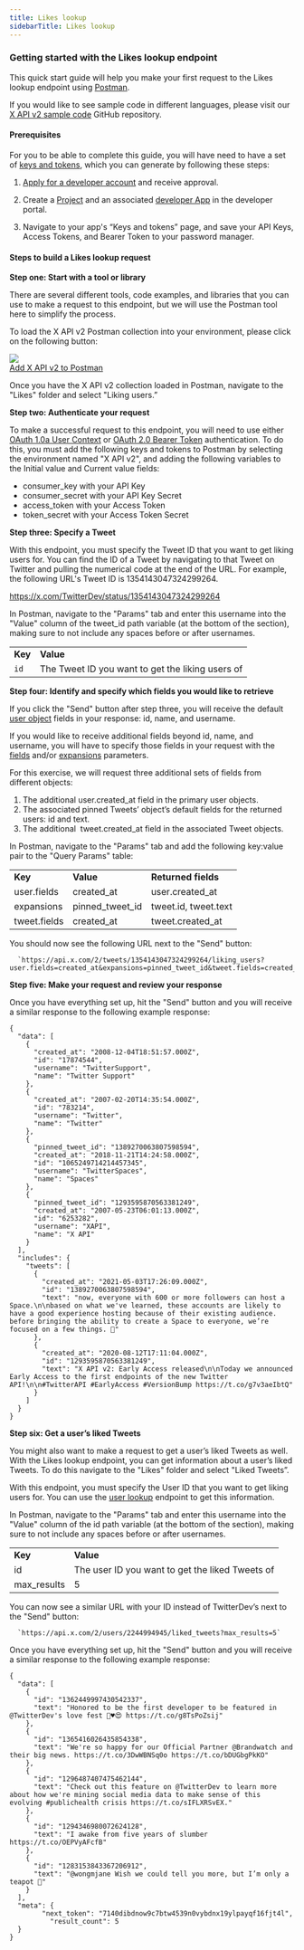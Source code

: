 ---
title: Likes lookup
sidebarTitle: Likes lookup
---


### Getting started with the Likes lookup endpoint

This quick start guide will help you make your first request to the Likes lookup endpoint using [Postman](/tutorials/postman-getting-started).

If you would like to see sample code in different languages, please visit our [X API v2 sample code](https://github.com/xdevplatform/Twitter-API-v2-sample-code) GitHub repository.
 

#### Prerequisites

For you to be able to complete this guide, you will have need to have a set of [keys and tokens](/resources/fundamentals/authentication), which you can generate by following these steps:

1.  [Apply for a developer account](https://developer.x.com/en/apply-for-access) and receive approval.
2.  Create a [Project](/resources/fundamentals/projects) and an associated [developer App](/resources/fundamentals/developer-apps) in the developer portal.

3.  Navigate to your app's “Keys and tokens” page, and save your API Keys, Access Tokens, and Bearer Token to your password manager.


#### Steps to build a Likes lookup request

**Step one: Start with a tool or library**

There are several different tools, code examples, and libraries that you can use to make a request to this endpoint, but we will use the Postman tool here to simplify the process.

To load the X API v2 Postman collection into your environment, please click on the following button:

[![](https://cdn.cms-twdigitalassets.com/content/dam/developer-twitter/m1_vnext/carat.svg)<br/>Add X API v2 to Postman](https://www.postman.com/xapidevelopers/twitter-s-public-workspace/collection/r90eid4/twitter-api-v2?ctx=documentation)

Once you have the X API v2 collection loaded in Postman, navigate to the "Likes" folder and select "Liking users.” 
 

**Step two: Authenticate your request**

To make a successful request to this endpoint, you will need to use either [OAuth 1.0a User Context](/resources/fundamentals/authentication) or [OAuth 2.0 Bearer Token](/resources/fundamentals/authentication#oauth-2-0) authentication. To do this, you must add the following keys and tokens to Postman by selecting the environment named "X API v2", and adding the following variables to the Initial value and Current value fields:

* consumer_key with your API Key
* consumer_secret with your API Key Secret
* access_token with your Access Token
* token_secret with your Access Token Secret
     

**Step three: Specify a Tweet**

With this endpoint, you must specify the Tweet ID that you want to get liking users for. You can find the ID of a Tweet by navigating to that Tweet on Twitter and pulling the numerical code at the end of the URL. For example, the following URL's Tweet ID is 1354143047324299264.

https://x.com/TwitterDev/status/1354143047324299264

In Postman, navigate to the "Params" tab and enter this username into the "Value" column of the tweet_id path variable (at the bottom of the section), making sure to not include any spaces before or after usernames. 

|     |     |
| :--- | :--- |
| **Key** | **Value** |
| `id` | The Tweet ID you want to get the liking users of |

**Step four: Identify and specify which fields you would like to retrieve**

If you click the "Send" button after step three, you will receive the default [user object](/x-api/fundamentals/data-dictionary#user) fields in your response: id, name, and username.

If you would like to receive additional fields beyond id, name, and username, you will have to specify those fields in your request with the [fields](/x-api/fundamentals/fields) and/or [expansions](/x-api/fundamentals/expansions) parameters.

For this exercise, we will request three additional sets of fields from different objects:

1.  The additional user.created_at field in the primary user objects.
2.  The associated pinned Tweets’ object’s default fields for the returned users: id and text.
3.  The additional  tweet.created_at field in the associated Tweet objects.

In Postman, navigate to the "Params" tab and add the following key:value pair to the "Query Params" table:

|     |     |     |
| :--- | :--- | :--- |
| **Key** | **Value** | **Returned fields** |
| user.fields | created_at | user.created_at |
| expansions | pinned\_tweet\_id | tweet.id, tweet.text |
| tweet.fields | created_at | tweet.created_at |

You should now see the following URL next to the "Send" button:

      `https://api.x.com/2/tweets/1354143047324299264/liking_users?user.fields=created_at&expansions=pinned_tweet_id&tweet.fields=created_at`




**Step five: Make your request and review your response**

Once you have everything set up, hit the "Send" button and you will receive a similar response to the following example response:

```
{
  "data": [
    {
      "created_at": "2008-12-04T18:51:57.000Z",
      "id": "17874544",
      "username": "TwitterSupport",
      "name": "Twitter Support"
    },
    {
      "created_at": "2007-02-20T14:35:54.000Z",
      "id": "783214",
      "username": "Twitter",
      "name": "Twitter"
    },
    {
      "pinned_tweet_id": "1389270063807598594",
      "created_at": "2018-11-21T14:24:58.000Z",
      "id": "1065249714214457345",
      "username": "TwitterSpaces",
      "name": "Spaces"
    },
    {
      "pinned_tweet_id": "1293595870563381249",
      "created_at": "2007-05-23T06:01:13.000Z",
      "id": "6253282",
      "username": "XAPI",
      "name": "X API"
    }
  ],
  "includes": {
    "tweets": [
      {
        "created_at": "2021-05-03T17:26:09.000Z",
        "id": "1389270063807598594",
        "text": "now, everyone with 600 or more followers can host a Space.\n\nbased on what we've learned, these accounts are likely to have a good experience hosting because of their existing audience. before bringing the ability to create a Space to everyone, we’re focused on a few things. 🧵"
      },
      {
        "created_at": "2020-08-12T17:11:04.000Z",
        "id": "1293595870563381249",
        "text": "X API v2: Early Access released\n\nToday we announced Early Access to the first endpoints of the new Twitter API!\n\n#TwitterAPI #EarlyAccess #VersionBump https://t.co/g7v3aeIbtQ"
      }
    ]
  }
}
```

**Step six: Get a user’s liked Tweets**

You might also want to make a request to get a user’s liked Tweets as well. With the Likes lookup endpoint, you can get information about a user’s liked Tweets. To do this navigate to the "Likes" folder and select "Liked Tweets”. 

With this endpoint, you must specify the User ID that you want to get liking users for. You can use the [user lookup](/x-api/users/lookup/introduction) endpoint to get this information.

In Postman, navigate to the "Params" tab and enter this username into the "Value" column of the id path variable (at the bottom of the section), making sure to not include any spaces before or after usernames. 

|     |     |
| :--- | :--- |
| **Key** | **Value** |
| id  | The user ID you want to get the liked Tweets of |
| max_results | 5   |

You can now see a similar URL with your ID instead of TwitterDev’s next to the "Send" button:
 

      `https://api.x.com/2/users/2244994945/liked_tweets?max_results=5`





Once you have everything set up, hit the "Send" button and you will receive a similar response to the following example response:
```
{
  "data": [
    {
      "id": "1362449997430542337",
      "text": "Honored to be the first developer to be featured in @TwitterDev's love fest 🥰♥️😍 https://t.co/g8TsPoZsij"
    },
    {
      "id": "1365416026435854338",
      "text": "We're so happy for our Official Partner @Brandwatch and their big news. https://t.co/3DwWBNSq0o https://t.co/bDUGbgPkKO"
    },
    {
      "id": "1296487407475462144",
      "text": "Check out this feature on @TwitterDev to learn more about how we're mining social media data to make sense of this evolving #publichealth crisis https://t.co/sIFLXRSvEX."
    },
    {
      "id": "1294346980072624128",
      "text": "I awake from five years of slumber https://t.co/OEPVyAFcfB"
    },
    {
      "id": "1283153843367206912",
      "text": "@wongmjane Wish we could tell you more, but I’m only a teapot 👀"
    }
  ],
  "meta": {
        "next_token": "7140dibdnow9c7btw4539n0vybdnx19ylpayqf16fjt4l",
    	  "result_count": 5
  }
}
```